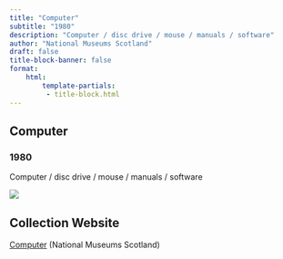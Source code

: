 ```yaml
---
title: "Computer"
subtitle: "1980"
description: "Computer / disc drive / mouse / manuals / software"
author: "National Museums Scotland"
draft: false
title-block-banner: false
format:
    html:
        template-partials:
         - title-block.html
---
```

## Computer
### 1980
Computer / disc drive / mouse / manuals / software

::: {.column-margin}
<img src="/full/400,/0/default.jpg">

:::

## Collection Website
<a href="Acorn Computers Ltd"/>Computer</a> (National Museums Scotland)
